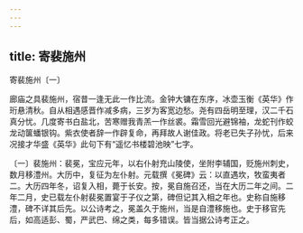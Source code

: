 ```yaml
---
---
---
```

title: 寄裴施州
---



寄裴施州〔一〕


廊庙之具裴施州，宿昔一逢无此一作比流。金钟大镛在东序，冰壶玉衡《英华》作珩悬清秋。自从相遇感晋作减多病，三岁为客宽边愁。尧有四岳明至理，汉二千石真分忧。几度寄书白盐北，苦寒赠我青羔一作丝裘。霜雪回光避锦袖，龙蛇刊作蛟龙动箧蟠银钩。紫衣使者辞一作辟复命，再拜故人谢佳政。将老已失子孙忧，后来况接才华盛《英华》此句下有“遥忆书楼碧池映”七字。

〔一〕裴施州：裴冕，宝应元年，以右仆射充山陵使，坐附李辅国，贬施州刺史，数月移澧州。大历中，复征为左仆射。元载撰《冕碑》云：以直遇坎，牧蛮夷者二。大历四年冬，诏复入相，薨于长安。按，冕自施召还，当在大历二年之间。二年二月，史已载左仆射裴冕置宴于子仪之第，碑但记其入相之年也。史称自施移澧，碑不详其后先。以公诗考之，冕盖久于施州，当是自澧移施也。史于移官先后，如高适彭、蜀，严武巴、绵之类，每多错误。皆当据公诗考正之。